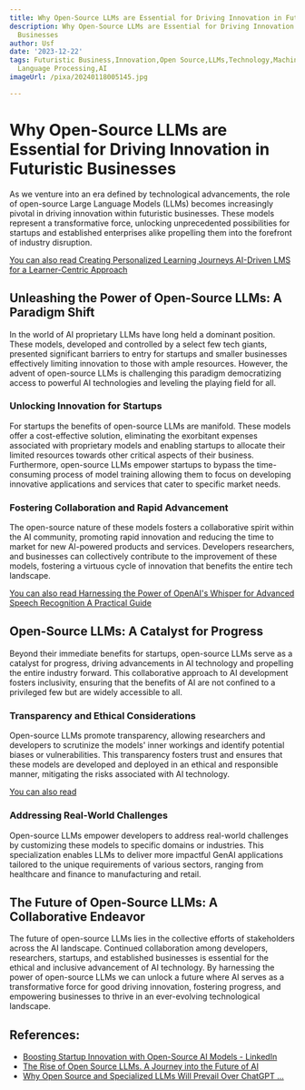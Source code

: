 ```yaml
---
title: Why Open-Source LLMs are Essential for Driving Innovation in Futuristic Businesses
description: Why Open-Source LLMs are Essential for Driving Innovation in Futuristic
  Businesses
author: Usf
date: '2023-12-22'
tags: Futuristic Business,Innovation,Open Source,LLMs,Technology,Machine Learning,Natural
  Language Processing,AI
imageUrl: /pixa/20240118005145.jpg

---
```

# Why Open-Source LLMs are Essential for Driving  Innovation in Futuristic Businesses

As we venture into an era defined by technological  advancements, the role of open-source  Large Language Models (LLMs) becomes increasingly pivotal in driving innovation within  futuristic businesses. These models represent a transformative force, unlocking unprecedented possibilities  for startups and established enterprises alike propelling them  into the forefront of industry disruption.

[You can also read Creating  Personalized Learning Journeys AI-Driven LMS for  a Learner-Centric Approach](Creating%20Personalized%20Learning%20Journeys%20AI-Driven%20LMS%20for%20a%20Learner-Centric%20Approach)


## Unleashing the Power of Open-Source LLMs: A Paradigm  Shift

In the world of AI proprietary LLMs have long held a dominant position. These models, developed and controlled by a select few  tech giants, presented significant barriers to entry for startups and smaller businesses effectively limiting innovation to those with ample resources. However, the  advent of open-source LLMs is challenging this paradigm  democratizing access to powerful AI technologies and  leveling the playing field for  all.

### Unlocking Innovation for  Startups

For startups the benefits of open-source LLMs are  manifold. These models offer a cost-effective  solution,  eliminating the  exorbitant expenses associated with proprietary models and enabling startups to allocate their limited resources towards  other critical aspects of their business. Furthermore, open-source LLMs empower startups to bypass the time-consuming  process of model training allowing  them to focus on developing innovative applications  and services that cater to specific  market needs.

### Fostering Collaboration and Rapid Advancement

The open-source nature of these  models fosters a collaborative spirit within the AI community, promoting rapid innovation and reducing the time to market for new AI-powered products and services. Developers researchers, and businesses can collectively contribute to the improvement of these models,  fostering a virtuous cycle of innovation that benefits the entire tech landscape.

[You can also read Harnessing the  Power of OpenAI's Whisper for Advanced Speech Recognition  A Practical  Guide](Harnessing%20the%20Power%20of%20OpenAI%27s%20Whisper%20for%20Advanced%20Speech%20Recognition%20A%20Practical%20Guide)


## Open-Source LLMs: A  Catalyst for Progress

Beyond their immediate benefits for startups, open-source  LLMs serve as  a catalyst for progress,  driving advancements  in AI  technology  and propelling the entire industry forward. This collaborative approach to AI development fosters inclusivity, ensuring that the  benefits of AI are not confined to a privileged few but are widely accessible to all.

### Transparency and  Ethical Considerations

Open-source LLMs promote transparency, allowing researchers  and developers to scrutinize the models'  inner workings and identify potential biases or vulnerabilities. This transparency fosters trust and ensures that these models are developed and deployed in an ethical  and responsible manner, mitigating the risks associated  with AI technology.

[You  can also read ]()


### Addressing Real-World Challenges

Open-source LLMs empower developers to address real-world challenges by customizing these models to specific domains or industries. This specialization enables LLMs  to deliver  more impactful GenAI applications tailored to the unique  requirements of various  sectors, ranging from healthcare and finance to  manufacturing and retail.

## The Future of Open-Source LLMs: A Collaborative Endeavor

The future of open-source LLMs lies in the collective efforts of stakeholders across the AI landscape. Continued collaboration among developers, researchers, startups, and established businesses is essential for the ethical and inclusive advancement of AI technology. By harnessing the power of open-source LLMs  we can unlock a future where AI  serves as a transformative  force for good driving innovation, fostering progress, and  empowering businesses to thrive in an ever-evolving technological landscape.

## References:
- [Boosting Startup Innovation with Open-Source AI Models - LinkedIn](https://www.linkedin.com/pulse/boosting-startup-innovation-open-source-ai-models-d%C3%A9j%C3%A0-partners?trk=article-ssr-frontend-pulse_more-articles_related-content-card)
- [The Rise of Open Source LLMs. A Journey into the Future of AI](https://medium.com/@hamsa.a.j/the-rise-of-open-source-llms-bdf566393107)
- [Why Open Source and Specialized LLMs Will Prevail Over ChatGPT ...](https://www.linkedin.com/pulse/why-open-source-specialized-llms-prevail-over-chatgpt-b%C3%BClent-uyaniker-1bwkc)
